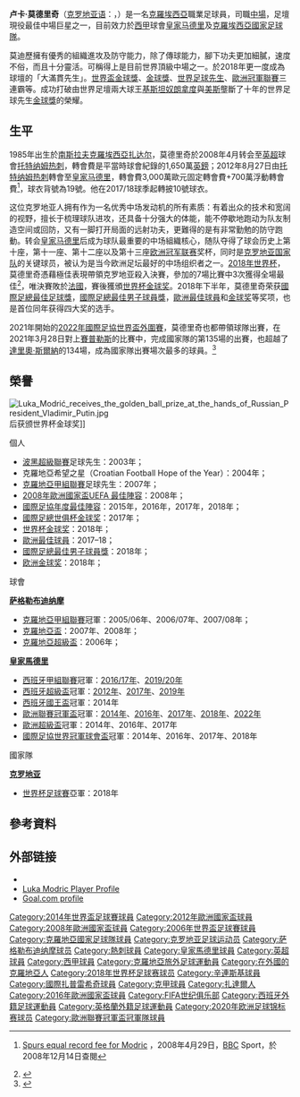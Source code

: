 {{refimprove|date=2021年5月}}
{{noteTA
|G1=EPL
|G2=西甲
|G3=足球
|T=zh-hans:卢卡·莫德里奇;zh-hk:盧卡·摩迪歷;zh-tw:盧卡·莫德里奇;
|1=zh-hans:莫德里奇;zh-hk:莫迪歷;zh-mo:摩特歷;zh-tw:莫德里奇;
|2=zh-hans:萨格勒布迪纳摩;zh-hk:薩格勒布戴拿模;zh-tw:札格雷布迪納摩;
}}
{{Football player infobox
| playername          = 卢卡·莫德里奇<br />''Luka Modrić''
| image               = ISL-HRV (7).jpg
| image_size          = 250px
| caption             = 
| fullname            = Luka Modrić
| nickname            = 魔笛<br>中場藝術家
| englishfullname     = 
| height              = {{height|meters=1.72}}
| dateofbirth         = {{birth date and age|1985|9|9}}
| cityofbirth         = [[克羅埃西亞社會主義共和國|克羅埃西亞]][[扎达尔|扎达尔]]
| countryofbirth      = {{flag|Yugoslavia}}
| currentclub         = [[皇家马德里足球俱乐部|皇家马德里]]
| clubnumber          = 10
| position            = [[中場|中場]]
| youthyears1         = 1996–2001
| youthyears2         = 2002–2003
| youthclubs1         = [[扎達爾足球俱樂部|扎達爾]]
| years1              = 2003–2008
| clubs1              = [[萨格勒布迪纳摩足球俱乐部|萨格勒布迪纳摩]]
| caps1               = 94
| goals1              = 27
| years2              = 2003–2004
| clubs2              = → [[莫斯塔爾辛連斯基克羅地亞體育會|辛連斯基]]
| caps2               = 22
| goals2              = 8
| years3              = 2004–2005
| clubs3              = → [[國際扎普雷希奇足球俱樂部|國際扎普雷希奇]]
| caps3               = 18
| goals3              = 4
| years4              = 2008–2012
| clubs4              = [[托特纳姆热刺足球俱乐部|热刺]]
| caps4               = 127
| goals4              = 13
| years5              = 2012–
| clubs5              = [[皇家马德里足球俱乐部|皇家马德里]]
| caps5               = 289
| goals5              = 22
| nationalyears1      = 2001
| nationalyears2      = 2001
| nationalyears3      = 2003
| nationalyears4      = 2003–2004
| nationalyears5      = 2004–2005
| nationalyears6      = 2006–
| nationalteam1       = 克罗地亚U15
| nationalteam2       = 克罗地亚U17
| nationalteam3       = 克罗地亚U18
| nationalteam4       = 克罗地亚U19
| nationalteam5       = 克罗地亚U21
| nationalteam6       = [[克罗地亚国家足球队|克罗地亚]]
| nationalcaps1       = 2
| nationalcaps2       = 2
| nationalcaps3       = 7
| nationalcaps4       = 11
| nationalcaps5       = 15
| nationalcaps6       = 146
| nationalgoals1      = 0
| nationalgoals2      = 0
| nationalgoals3      = 0
| nationalgoals4      = 2
| nationalgoals5      = 2
| nationalgoals6      = 20
| medaltemplates = 
{{Medal|Sport|男子[[足球|足球]]}}
{{Medal|Country|{{fb|CRO}}}}
{{Medal|Comp|[[國際足協世界盃|國際足協世界盃]]}}
{{Medal|RU|[[2018年國際足協世界盃|2018 俄羅斯]]|}}
| pcupdate = 2021年11月21日
| ntupdate = 2021年11月14日
}}

{{中文譯名
| english    = Luka '''Modrić'''
| taiwan     = 莫德里奇
| putonghua  = 莫德里奇
| hongkong   = 摩迪歷<br/>莫迪歷<br/>摩迪
| macau      = 摩特歷                
|}}
'''卢卡·莫德里奇'''（[[克罗地亚语|克罗地亚语]]：'''{{lang|hr|Luka Modrić}}'''，{{bd|1985年|9月9日|catidx=Modric, Luka}}）是一名[[克羅埃西亞|克羅埃西亞]]職業足球員，司職[[中場|中場]]，足壇現役最佳中場巨星之一，目前效力於[[西甲|西甲]]球會[[皇家马德里足球俱乐部|皇家马德里]]及[[克羅埃西亞國家足球隊|克羅埃西亞國家足球隊]]。

莫迪歷擁有優秀的組織進攻及防守能力，除了傳球能力，腳下功夫更加細膩，速度不俗，而且十分靈活。可稱得上是目前世界頂級中場之一。{{cn|date=May 2021}}於2018年更一度成為球壇的「大滿貫先生」。[[世界盃金球獎|世界盃金球獎]]、[[金球獎_(足球)|金球獎]]、[[國際足總最佳足球獎|世界足球先生]]、[[欧洲冠军联赛|歐洲冠軍聯賽]]三連霸等。成功打破由世界足壇兩大球王[[基斯坦奴·朗拿度|基斯坦奴朗拿度]]與[[利昂内尔·梅西|美斯]]壟斷了十年的世界足球先生[[金球獎_(足球)|金球獎]]的榮耀。

==生平==
1985年出生於[[南斯拉夫社会主义联邦共和国|南斯拉夫]][[克羅埃西亞社會主義共和國|克羅埃西亞]][[扎达尔|扎达尔]]，莫德里奇於2008年4月转会至[[英超|英超]]球會[[托特纳姆热刺|托特纳姆热刺]]，轉會費是平當時球會紀錄的1,650萬[[英鎊|英鎊]]；2012年8月27日由[[托特纳姆热刺足球俱乐部|托特纳姆热刺]]轉會至[[皇家马德里|皇家马德里]]，轉會費3,000萬歐元固定轉會費+700萬浮動轉會費<ref>{{en}} [http://news.bbc.co.uk/sport2/hi/football/teams/t/tottenham_hotspur/7373163.stm Spurs equal record fee for Modric] {{Wayback|url=http://news.bbc.co.uk/sport2/hi/football/teams/t/tottenham_hotspur/7373163.stm |date=20180617020707 }}，2008年4月29日，[[BBC|BBC]] Sport，於2008年12月14日查閱</ref>，球衣背號為19號。他在2017/18球季起轉披10號球衣。

这位克罗地亚人拥有作为一名优秀中场发动机的所有素质：有着出众的技术和宽阔的视野，擅长于梳理球队进攻，还具备十分强大的体能，能不停歇地跑动为队友制造空间或回防，又有一脚打开局面的远射功夫，更難得的是有非常勤勉的防守跑動。转会[[皇家马德里|皇家马德里]]后成为球队最重要的中场組織核心，随队夺得了球会历史上第十座，第十一座、第十二座以及第十三座[[欧洲冠军联赛|欧洲冠军联赛]]奖杯，同时是[[克罗地亚国家足球队|克罗地亚国家队]]的关键球员，被认为是当今欧洲足坛最好的中场组织者之一。[[2018年世界杯|2018年世界杯]]，莫德里奇憑藉極佳表現帶領克罗地亚殺入決賽，參加的7場比賽中3次獲得全場最佳<ref>{{cite web|url=https://thats.cc/posts/cc29208f78c9dff75207739220f00fa7|title=一個人扛起一個國家，解析18年世界盃的莫德里奇到底有多強|access-date=2020-07-22|archive-date=2020-08-20|archive-url=https://web.archive.org/web/20200820163244/https://thats.cc/posts/cc29208f78c9dff75207739220f00fa7|dead-url=no}}</ref>，唯決賽敗於[[法國國家足球隊|法國]]，賽後獲頒[[世界杯金球奖|世界杯金球奖]]。2018年下半年，莫德里奇荣获[[國際足總最佳足球獎|國際足總最佳足球獎]]，[[國際足總最佳男子球員獎|國際足總最佳男子球員獎]]，[[歐洲最佳球員|歐洲最佳球員]]和[[金球奖_(足球)|金球奖]]等奖项，也是首位同年获得四大奖的选手。

2021年開始的[[2022年國際足協世界盃外圍賽|2022年國際足協世界盃外圍賽]]，莫德里奇也都帶領球隊出賽，在2021年3月28日對上[[賽普勒斯国家足球队|賽普勒斯]]的比賽中，完成國家隊的第135場的出賽，也超越了[[達里奧·斯爾納|達里奧·斯爾納]]的134場，成為國家隊出賽場次最多的球員。<ref>{{cite news|url=https://www.bbc.com/sport/football/56552534|title=Croatia 1–0 Cyprus|date=27 March 2021|accessdate=27 March 2021|work=bbc.com|archive-date=2021-05-24|archive-url=https://web.archive.org/web/20210524185310/https://www.bbc.com/sport/football/56552534|dead-url=no}}</ref>

== 榮譽 ==
[[File:Luka_Modrić_receives_the_golden_ball_prize_at_the_hands_of_Russian_President_Vladimir_Putin.jpg|thumb]]后获颁世界杯金球奖]]
;個人
*[[波斯尼亞和黑塞哥維那超級足球聯賽|波黑超級聯賽]]足球先生：2003年；
*克羅地亞希望之星（Croatian Football Hope of the Year）：2004年；
*[[克羅地亞甲組足球聯賽|克羅地亞甲組聯賽]]足球先生：2007年；
*[[2008年歐洲國家盃|2008年歐洲國家盃]][[2008年歐洲國家盃#獎項|UEFA 最佳陣容]]：2008年；
*[[國際足協年度最佳陣容|國際足協年度最佳陣容]]：2015年，2016年，2017年，2018年；
*[[國際足總世俱杯金球奖|國際足總世俱杯金球奖]]：2017年；
*[[世界杯金球奖|世界杯金球奖]]：2018年；
*[[歐洲最佳球員|歐洲最佳球員]]：2017–18；
*[[國際足總最佳男子球員獎|國際足總最佳男子球員獎]]：2018年；
*[[欧洲金球奖|欧洲金球奖]]：2018年；

;球會
'''[[萨格勒布迪纳摩足球俱乐部|萨格勒布迪纳摩]]'''
*[[克羅地亞甲組足球聯賽|克羅地亞甲組聯賽]]冠軍：2005/06年、2006/07年、2007/08年；
*[[克羅地亞盃|克羅地亞盃]]：2007年、2008年；
*[[克羅地亞超級盃|克羅地亞超級盃]]：2006年；

'''[[皇家馬德里|皇家馬德里]]'''
*[[西班牙甲組聯賽|西班牙甲組聯賽]]冠軍：[[2016–17賽季西班牙足球甲級聯賽|2016/17年]]、[[2019–20賽季西班牙足球甲級聯賽|2019/20年]]
*[[西班牙超級盃|西班牙超級盃]]冠軍：[[2012年西班牙超級盃|2012年]]、[[2017年西班牙超級盃|2017年]]、[[2019年西班牙超級盃|2019年]]
*[[西班牙國王盃|西班牙國王盃]]冠軍：2014年
*[[歐洲聯賽冠軍盃|歐洲聯賽冠軍盃]]冠軍：[[2013–14年歐洲聯賽冠軍盃|2014年]]、[[2015–16年歐洲聯賽冠軍盃|2016年]]、[[2016–17年歐洲冠軍聯賽|2017年]]、[[2017–18年歐洲冠軍聯賽|2018年]]、[[2021–22年歐洲冠軍聯賽|2022年]]
*[[歐洲超級盃|歐洲超級盃]]冠軍：2014年、2016年、2017年
*[[國際足協世界冠軍球會盃|國際足協世界冠軍球會盃]]冠軍：2014年、2016年、2017年、2018年

;國家隊
'''[[克罗地亚国家足球队|克罗地亚]]'''
*[[世界杯足球賽|世界杯足球賽]]亞軍：2018年

==參考資料==
{{Reflist}}

==外部链接==
*{{FIFA player|241559|卢卡·莫德里奇}}
* [https://web.archive.org/web/20080608212017/http://www.lukamodricfans.com/luka-modric-player-profile/ Luka Modric Player Profile]
* [https://web.archive.org/web/20080612181234/http://www.goal.com/en/Articolo.aspx?ContenutoId=674068 Goal.com profile]

{{皇家马德里}}
{{國際足協世界足球先生}}
{{歐洲最佳球員}}
{{歷年金球獎得獎者}}
{{世界盃金球獎}}
{{世界冠軍球會盃金球獎}}
{{金足奖得主}}
{{2006年世界盃足球賽克羅地亞參賽名單}}
{{2008年欧洲足球锦标赛克罗地亚参赛名单}}
{{2012年歐洲足球錦標賽克羅地亞參賽名單}}
{{2014年世界盃足球賽克羅地亞參賽名單}}
{{2016年歐洲國家盃克羅地亞參賽名單}}
{{2018年世界盃足球賽克羅地亞參賽名單}}
{{2020年欧洲足球锦标赛克罗地亚参赛名单}}

{{DEFAULTSORT:Modric, Luka}}
[[Category:2014年世界盃足球賽球員|Category:2014年世界盃足球賽球員]]
[[Category:2012年歐洲國家盃球員|Category:2012年歐洲國家盃球員]]
[[Category:2008年歐洲國家盃球員|Category:2008年歐洲國家盃球員]]
[[Category:2006年世界盃足球賽球員|Category:2006年世界盃足球賽球員]]
[[Category:克羅地亞國家足球隊球員|Category:克羅地亞國家足球隊球員]]
[[Category:克罗地亚足球运动员|Category:克罗地亚足球运动员]]
[[Category:萨格勒布迪纳摩球员|Category:萨格勒布迪纳摩球员]]
[[Category:熱刺球員|Category:熱刺球員]]
[[Category:皇家馬德里球員|Category:皇家馬德里球員]]
[[Category:英超球員|Category:英超球員]]
[[Category:西甲球員|Category:西甲球員]]
[[Category:克羅地亞旅外足球運動員|Category:克羅地亞旅外足球運動員]]
[[Category:在外國的克羅地亞人|Category:在外國的克羅地亞人]]
[[Category:2018年世界杯足球赛球员|Category:2018年世界杯足球赛球员]]
[[Category:辛連斯基球員|Category:辛連斯基球員]]
[[Category:國際扎普雷希奇球員|Category:國際扎普雷希奇球員]]
[[Category:克甲球員|Category:克甲球員]]
[[Category:扎達爾人|Category:扎達爾人]]
[[Category:2016年歐洲國家盃球員|Category:2016年歐洲國家盃球員]]
[[Category:FIFA世纪俱乐部|Category:FIFA世纪俱乐部]]
[[Category:西班牙外籍足球運動員|Category:西班牙外籍足球運動員]]
[[Category:英格蘭外籍足球運動員|Category:英格蘭外籍足球運動員]]
[[Category:2020年欧洲足球锦标赛球员|Category:2020年欧洲足球锦标赛球员]]
[[Category:歐洲聯賽冠軍盃冠軍隊球員|Category:歐洲聯賽冠軍盃冠軍隊球員]]